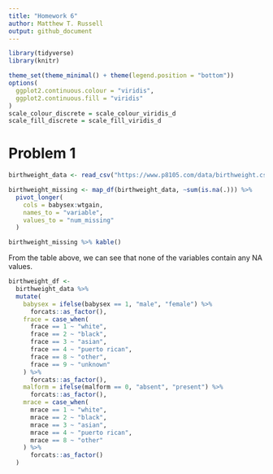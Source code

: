 ```yaml
---
title: "Homework 6"
author: Matthew T. Russell
output: github_document
---
```


```r
library(tidyverse)
library(knitr)

theme_set(theme_minimal() + theme(legend.position = "bottom"))
options(
  ggplot2.continuous.colour = "viridis",
  ggplot2.continuous.fill = "viridis"
)
scale_colour_discrete = scale_colour_viridis_d
scale_fill_discrete = scale_fill_viridis_d
```

# Problem 1

```r
birthweight_data <- read_csv("https://www.p8105.com/data/birthweight.csv")

birthweight_missing <- map_df(birthweight_data, ~sum(is.na(.))) %>% 
  pivot_longer(
    cols = babysex:wtgain,
    names_to = "variable", 
    values_to = "num_missing"
  )

birthweight_missing %>% kable()
```

From the table above, we can see that none of the variables contain any NA values. 

```r
birthweight_df <-
  birthweight_data %>% 
  mutate(
    babysex = ifelse(babysex == 1, "male", "female") %>% 
      forcats::as_factor(),
    frace = case_when(
      frace == 1 ~ "white", 
      frace == 2 ~ "black", 
      frace == 3 ~ "asian", 
      frace == 4 ~ "puerto rican", 
      frace == 8 ~ "other", 
      frace == 9 ~ "unknown"
    ) %>% 
      forcats::as_factor(),
    malform = ifelse(malform == 0, "absent", "present") %>% 
      forcats::as_factor(), 
    mrace = case_when(
      mrace == 1 ~ "white", 
      mrace == 2 ~ "black", 
      mrace == 3 ~ "asian", 
      mrace == 4 ~ "puerto rican", 
      mrace == 8 ~ "other"
    ) %>% 
      forcats::as_factor()
  )
```

